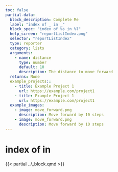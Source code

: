 ```yaml
---
toc: false
partial-data:
  block_description: Complete Me
  label: "index of _ in _"
  block_spec: "index of %s in %l"
  help_screen: "reportListIndex.png"
  selector: "reportListIndex"
  type: reporter
  category: lists
  arguments:
    - name: distance
      type: number
      default: 10
      description: The distance to move forward
  returns: None
  example_projects::
    - title: Example Project 1
      url: https://example.com/project1
    - title: Example Project 1
      url: https://example.com/project1
  example_images:
    - image: move_forward.png
      description: Move forward by 10 steps
    - image: move_forward.png
      description: Move forward by 10 steps
---
```


# index of in {.unnumbered}

{{< partial ../_block.qmd >}}
